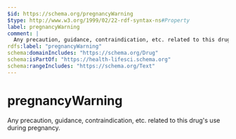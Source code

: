```yaml
---
$id: https://schema.org/pregnancyWarning
$type: http://www.w3.org/1999/02/22-rdf-syntax-ns#Property
label: pregnancyWarning
comment: |
  Any precaution, guidance, contraindication, etc. related to this drug's use during pregnancy.
rdfs:label: "pregnancyWarning"
schema:domainIncludes: "https://schema.org/Drug"
schema:isPartOf: "https://health-lifesci.schema.org"
schema:rangeIncludes: "https://schema.org/Text"
---
```


# pregnancyWarning

Any precaution, guidance, contraindication, etc. related to this drug's use during pregnancy.


